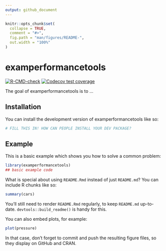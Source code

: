```yaml
---
output: github_document
---
```


<!-- README.md is generated from README.Rmd. Please edit that file -->

```r
knitr::opts_chunk$set(
  collapse = TRUE,
  comment = "#>",
  fig.path = "man/figures/README-",
  out.width = "100%"
)
```

# examperformancetools

<!-- badges: start -->
[![R-CMD-check](https://github.com/DSCI-310-2025/examperformancetools/actions/workflows/R-CMD-check.yaml/badge.svg)](https://github.com/DSCI-310-2025/examperformancetools/actions/workflows/R-CMD-check.yaml)
[![Codecov test coverage](https://codecov.io/gh/DSCI-310-2025/examperformancetools/graph/badge.svg)](https://app.codecov.io/gh/DSCI-310-2025/examperformancetools)
<!-- badges: end -->

The goal of examperformancetools is to ...

## Installation

You can install the development version of examperformancetools like so:

``` r
# FILL THIS IN! HOW CAN PEOPLE INSTALL YOUR DEV PACKAGE?
```

## Example

This is a basic example which shows you how to solve a common problem:

```r
library(examperformancetools)
## basic example code
```

What is special about using `README.Rmd` instead of just `README.md`? You can include R chunks like so:

```r
summary(cars)
```

You'll still need to render `README.Rmd` regularly, to keep `README.md` up-to-date. `devtools::build_readme()` is handy for this.

You can also embed plots, for example:

```r
plot(pressure)
```

In that case, don't forget to commit and push the resulting figure files, so they display on GitHub and CRAN.
